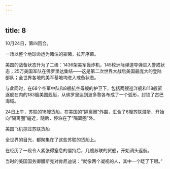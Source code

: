 ```yaml
---
---
---
```

title: 8
---



10月24日，第四回合。

一场以整个地球命运为赌注的豪赌，拉开序幕。

美国的战备状态升为了二级：1436架美军轰炸机，145枚洲际弹道导弹进入警戒状态；25万美国军队在佛罗里达集结——这是第二次世界大战后美国最庞大的登陆部队；全世界各地的美军基地均进入戒备状态。

与此同时，在68个空军中队和8艘航空母舰的护卫下，包括两艘巡洋舰和118艘驱逐舰在内的183艘美国舰艇，从佛罗里达到波多黎各布成了一个弧形，封锁了古巴海域。

24日上午，苏联的18艘货船，在美国的“隔离圈”外围，汇合了6艘苏联潜艇，开始向“隔离圈”逼近，随后，停泊在了“隔离圈”外。

美国飞机掠过苏联货船



全世界的目光，都聚集在了这些苏联的货船上。

在经历了一段令人紧张得窒息的僵持后，几艘苏联的货船，开始调头返航。

当时的美国国务卿腊斯克对肯尼迪说：“就像两个凝视的人，其中一个眨了下眼。”